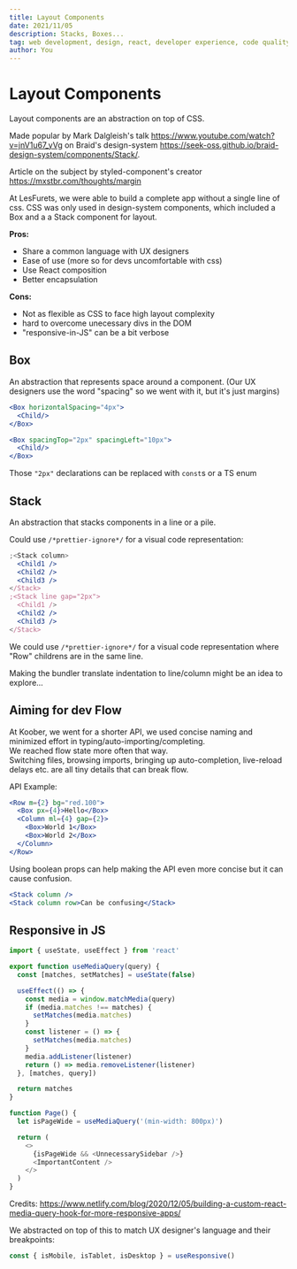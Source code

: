 ---
title: Layout Components
date: 2021/11/05
description: Stacks, Boxes...
tag: web development, design, react, developer experience, code quality
author: You
---

# Layout Components

Layout components are an abstraction on top of CSS.

Made popular by Mark Dalgleish's talk https://www.youtube.com/watch?v=jnV1u67_yVg on Braid's design-system https://seek-oss.github.io/braid-design-system/components/Stack/.

Article on the subject by styled-component's creator https://mxstbr.com/thoughts/margin

At LesFurets, we were able to build a complete app without a single line of css.
CSS was only used in design-system components, which included a Box and a a Stack component for layout.

**Pros:**

- Share a common language with UX designers
- Ease of use (more so for devs uncomfortable with css)
- Use React composition
- Better encapsulation

**Cons:**

- Not as flexible as CSS to face high layout complexity
- hard to overcome unecessary divs in the DOM
- "responsive-in-JS" can be a bit verbose

## Box

An abstraction that represents space around a component. (Our UX designers use the word "spacing" so we went with it, but it's just margins)

```jsx
<Box horizontalSpacing="4px">
  <Child/>
</Box>

<Box spacingTop="2px" spacingLeft="10px">
  <Child/>
</Box>
```

Those `"2px"` declarations can be replaced with `const`s or a TS enum

## Stack

An abstraction that stacks components in a line or a pile.

Could use `/*prettier-ignore*/` for a visual code representation:

```jsx
;<Stack column>
  <Child1 />
  <Child2 />
  <Child3 />
</Stack>
;<Stack line gap="2px">
  <Child1 />
  <Child2 />
  <Child3 />
</Stack>
```

We could use `/*prettier-ignore*/` for a visual code representation where "Row" childrens are in the same line.

Making the bundler translate indentation to line/column might be an idea to explore...

## Aiming for dev Flow

At Koober, we went for a shorter API, we used concise naming and minimized effort in typing/auto-importing/completing.  
We reached flow state more often that way.  
Switching files, browsing imports, bringing up auto-completion, live-reload delays etc. are all tiny details that can break flow.

API Example:

```jsx
<Row m={2} bg="red.100">
  <Box px={4}>Hello</Box>
  <Column ml={4} gap={2}>
    <Box>World 1</Box>
    <Box>World 2</Box>
  </Column>
</Row>
```

Using boolean props can help making the API even more concise but it can cause confusion.

```jsx
<Stack column />
<Stack column row>Can be confusing</Stack>
```

## Responsive in JS

```js
import { useState, useEffect } from 'react'

export function useMediaQuery(query) {
  const [matches, setMatches] = useState(false)

  useEffect(() => {
    const media = window.matchMedia(query)
    if (media.matches !== matches) {
      setMatches(media.matches)
    }
    const listener = () => {
      setMatches(media.matches)
    }
    media.addListener(listener)
    return () => media.removeListener(listener)
  }, [matches, query])

  return matches
}

function Page() {
  let isPageWide = useMediaQuery('(min-width: 800px)')

  return (
    <>
      {isPageWide && <UnnecessarySidebar />}
      <ImportantContent />
    </>
  )
}
```

Credits: https://www.netlify.com/blog/2020/12/05/building-a-custom-react-media-query-hook-for-more-responsive-apps/

We abstracted on top of this to match UX designer's language and their breakpoints:

```js
const { isMobile, isTablet, isDesktop } = useResponsive()
```
